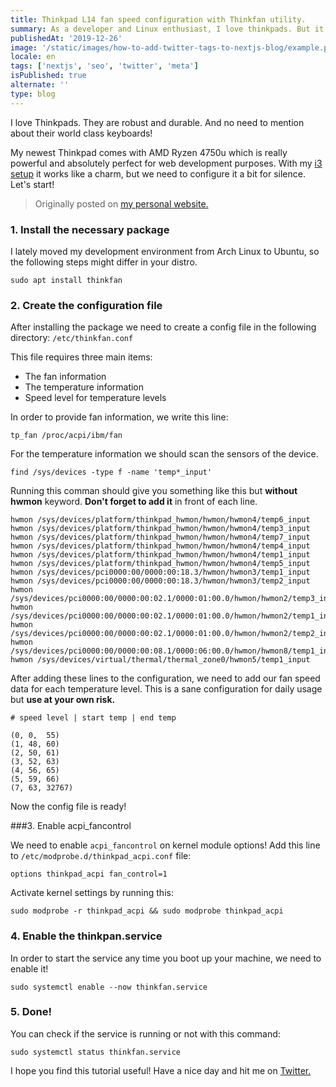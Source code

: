 ```yaml
---
title: Thinkpad L14 fan speed configuration with Thinkfan utility.
summary: As a developer and Linux enthusiast, I love thinkpads. But it is important to configure it correctly to keep it silent and cool.
publishedAt: '2019-12-26'
image: '/static/images/how-to-add-twitter-tags-to-nextjs-blog/example.png'
locale: en
tags: ['nextjs', 'seo', 'twitter', 'meta']
isPublished: true
alternate: ''
type: blog
---
```


I love Thinkpads. They are robust and durable. And no need to mention about their world class keyboards!

My newest Thinkpad comes with AMD Ryzen 4750u which is really powerful and absolutely perfect for web development purposes. With my [i3 setup](https://i3wm.org/) it works like a charm, but we need to configure it a bit for silence. Let's start!

> Originally posted on [my personal website.](https://devugur.com/blog/thinkpad-l14-fan-speed-configuration-with-thinkfan)

### 1. Install the necessary package

I lately moved my development environment from Arch Linux to Ubuntu, so the following steps might differ in your distro.

```batch
sudo apt install thinkfan
```

### 2. Create the configuration file

After installing the package we need to create a config file in the following directory: `/etc/thinkfan.conf`

This file requires three main items:

- The fan information
- The temperature information
- Speed level for temperature levels

In order to provide fan information, we write this line:

`tp_fan /proc/acpi/ibm/fan`

For the temperature information we should scan the sensors of the device.

```batch
find /sys/devices -type f -name 'temp*_input'
```

Running this comman should give you something like this but **without hwmon** keyword. **Don't forget to add it** in front of each line.

```
hwmon /sys/devices/platform/thinkpad_hwmon/hwmon/hwmon4/temp6_input
hwmon /sys/devices/platform/thinkpad_hwmon/hwmon/hwmon4/temp3_input
hwmon /sys/devices/platform/thinkpad_hwmon/hwmon/hwmon4/temp7_input
hwmon /sys/devices/platform/thinkpad_hwmon/hwmon/hwmon4/temp4_input
hwmon /sys/devices/platform/thinkpad_hwmon/hwmon/hwmon4/temp1_input
hwmon /sys/devices/platform/thinkpad_hwmon/hwmon/hwmon4/temp5_input
hwmon /sys/devices/pci0000:00/0000:00:18.3/hwmon/hwmon3/temp1_input
hwmon /sys/devices/pci0000:00/0000:00:18.3/hwmon/hwmon3/temp2_input
hwmon /sys/devices/pci0000:00/0000:00:02.1/0000:01:00.0/hwmon/hwmon2/temp3_input
hwmon /sys/devices/pci0000:00/0000:00:02.1/0000:01:00.0/hwmon/hwmon2/temp1_input
hwmon /sys/devices/pci0000:00/0000:00:02.1/0000:01:00.0/hwmon/hwmon2/temp2_input
hwmon /sys/devices/pci0000:00/0000:00:08.1/0000:06:00.0/hwmon/hwmon8/temp1_input
hwmon /sys/devices/virtual/thermal/thermal_zone0/hwmon5/temp1_input
```

After adding these lines to the configuration, we need to add our fan speed data for each temperature level. This is a sane configuration for daily usage but **use at your own risk.**

```
# speed level | start temp | end temp

(0,	0,	55)
(1,	48,	60)
(2,	50,	61)
(3,	52,	63)
(4,	56,	65)
(5,	59,	66)
(7,	63,	32767)
```

Now the config file is ready!

###3. Enable acpi_fancontrol

We need to enable `acpi_fancontrol` on kernel module options! Add this line to `/etc/modprobe.d/thinkpad_acpi.conf` file:

```
options thinkpad_acpi fan_control=1
```

Activate kernel settings by running this:

```
sudo modprobe -r thinkpad_acpi && sudo modprobe thinkpad_acpi
```

### 4. Enable the thinkpan.service

In order to start the service any time you boot up your machine, we need to enable it!

```
sudo systemctl enable --now thinkfan.service
```

### 5. Done!

You can check if the service is running or not with this command:

```
sudo systemctl status thinkfan.service
```

I hope you find this tutorial useful! Have a nice day and hit me on [Twitter.](https://twitter.com/uguremirmustafa)

<!-- [Photo](https://unsplash.com/s/photos/thinkpad-linux?utm_source=unsplash&utm_medium=referral&utm_content=creditCopyText) by [m20 m20](https://unsplash.com/@m20m20?utm_source=unsplash&utm_medium=referral&utm_content=creditCopyText) -->
